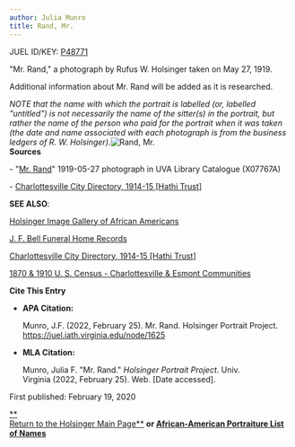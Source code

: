 ```yaml
---
author: Julia Munro
title: Rand, Mr.
---
```

JUEL ID/KEY: [P48771](http://juel.iath.virginia.edu/public_person?person=48771 "P48771")

"Mr. Rand," a photograph by Rufus W. Holsinger taken on May 27, 1919.  
  

Additional information about Mr. Rand will be added as it is researched.  
  

_NOTE that the name with which the portrait is labelled (or, labelled "untitled") is not necessarily the name of the sitter(s) in the portrait, but rather the name of the person who paid for the portrait when it was taken (the date and name associated with each photograph is from the business ledgers of R. W. Holsinger)._![Rand, Mr.](https://iiif.lib.virginia.edu/iiif/uva-lib:1050869/full/1000,1337/0/default.jpg "Rand, Mr.")  
**Sources**

\- "[Mr. Rand](https://search.lib.virginia.edu/catalog/uva-lib:1050869#?c=0&m=0&s=0&cv=0&xywh=391%2C1179%2C2156%2C1598 "Rand. Mr.")" 1919-05-27 photograph in UVA Library Catalogue (X07767A) 

  
\- [Charlottesville City Directory, 1914-15 \[Hathi Trust\]](https://catalog.hathitrust.org/Record/101954103) 

**SEE ALSO**:

[Holsinger Image Gallery of African Americans](http://rwholsingerphotos.org/images.php "Holsinger Image Gallery of African Americans")

[J. F. Bell Funeral Home Records](http://www2.vcdh.virginia.edu/afam/raceandplace/perl_scripts/funeral_search.html "J. F. Bell Funeral Home Database")

[Charlottesville City Directory, 1914-15 \[Hathi Trust\]](https://catalog.hathitrust.org/Record/101954103 "Charlottesville City Directory, 1914-15") 

[1870 & 1910 U. S. Census - Charlottesville & Esmont Communities](http://www2.vcdh.virginia.edu/afam/raceandplace/census/search_both.html "1870 & 1910 U. S. Census: Charlottesville and Esmont Communities")

**Cite This Entry**

*   **APA Citation:**
    
    Munro, J.F. (2022, February 25). Mr. Rand. Holsinger Portrait Project. https://juel.iath.virginia.edu/node/1625
    
*   **MLA Citation:**
    
    Munro, Julia F. "Mr. Rand." _Holsinger Portrait Project_. Univ. Virginia (2022, February 25). Web. \[Date accessed\].
    

First published: February 19, 2020

[**  
Return to the Holsinger Main Page**](http://juel.iath.virginia.edu/node/980) **or [African-American Portraiture List of Names](http://juel.iath.virginia.edu/node/996)**